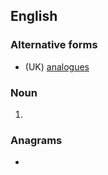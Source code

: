{{also|analōgs}}
==English==

===Alternative forms===
* (UK) [[analogues]]

===Noun===
{{head|en|noun form}}

# {{lb|en|US}} {{plural of|en|analog}}

===Anagrams===
* {{anagrams|en|a=aaglnos|Salonga}}